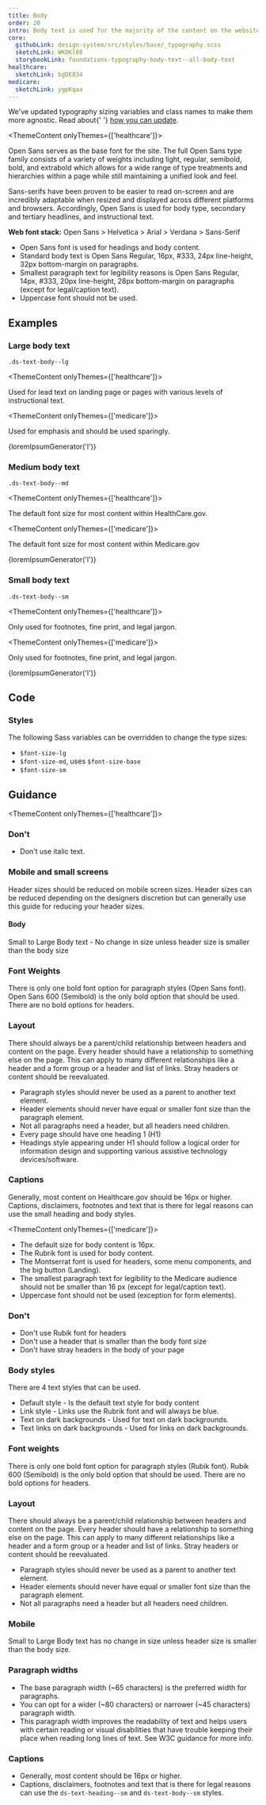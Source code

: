 ```yaml
---
title: Body
order: 20
intro: Body text is used for the majority of the content on the website or application.
core:
  githubLink: design-system/src/styles/base/_typography.scss
  sketchLink: WKOKl08
  storybookLink: foundations-typography-body-text--all-body-text
healthcare:
  sketchLink: bgDE834
medicare:
  sketchLink: ygpKqaa
---
```



<Alert heading="Typography sizing updates!">
  <p class="ds-c-alert__text">
    We've updated typography sizing variables and class names to make them more agnostic. Read about{' '}
    <a href="/migration-guides/agnostic-typography-classes">how you can update</a>.
  </p>
</Alert>

<ThemeContent onlyThemes={['healthcare']}>

Open Sans serves as the base font for the site. The full Open Sans type family consists of a variety of weights including light, regular, semibold, bold, and extrabold which allows for a wide range of type treatments and hierarchies within a page while still maintaining a unified look and feel. 

Sans-serifs have been proven to be easier to read on-screen and are incredibly adaptable when resized and displayed across different platforms and browsers. Accordingly, Open Sans is used for body type, secondary and tertiary headlines, and instructional text. 

**Web font stack:** Open Sans > Helvetica > Arial > Verdana > Sans-Serif 

- Open Sans font is used for headings and body content.
- Standard body text is Open Sans Regular, 16px, #333, 24px line-height, 32px bottom-margin on paragraphs.
- Smallest paragraph text for legibility reasons is Open Sans Regular, 14px, #333, 20px line-height, 28px bottom-margin on paragraphs (except for legal/caption text).
- Uppercase font should not be used.

</ThemeContent>

## Examples

### Large body text

`.ds-text-body--lg`

<ThemeContent onlyThemes={['healthcare']}>

Used for lead text on landing page or pages with various levels of instructional text.

</ThemeContent>

<ThemeContent onlyThemes={['medicare']}>

Used for emphasis and should be used sparingly.

</ThemeContent>

<EmbeddedExample>
  <p class="ds-text-body--lg">{loremIpsumGenerator('l')}</p>
</EmbeddedExample>

### Medium body text

 `.ds-text-body--md`

<ThemeContent onlyThemes={['healthcare']}>

The default font size for most content within HealthCare.gov.

</ThemeContent>

<ThemeContent onlyThemes={['medicare']}>

The default font size for most content within Medicare.gov

</ThemeContent>

<EmbeddedExample>
  <p class="ds-text-body--md">{loremIpsumGenerator('l')}</p>
</EmbeddedExample>

### Small body text

`.ds-text-body--sm` 

<ThemeContent onlyThemes={['healthcare']}>

Only used for footnotes, fine print, and legal jargon. 

</ThemeContent>

<ThemeContent onlyThemes={['medicare']}>

Only used for footnotes, fine print, and legal jargon.

</ThemeContent>

<EmbeddedExample>
  <p class="ds-text-body--sm">{loremIpsumGenerator('l')}</p>
</EmbeddedExample>

## Code 

### Styles

The following Sass variables can be overridden to change the type sizes:

- `$font-size-lg`
- `$font-size-md`, uses `$font-size-base`
- `$font-size-sm`

## Guidance

<ThemeContent onlyThemes={['healthcare']}>

### Don't 
  
- Don't use italic text.

### Mobile and small screens
Header sizes should be reduced on mobile screen sizes. Header sizes can be reduced depending on the designers discretion but can generally use this guide for reducing your header sizes.

#### Body
Small to Large Body text - No change in size unless header size is smaller than the body size

### Font Weights
There is only one bold font option for paragraph styles (Open Sans font). Open Sans 600 (Semibold) is the only bold option that should be used. There are no bold options for headers.


### Layout

There should always be a parent/child relationship between headers and content on the page. Every header should have a relationship to something else on the page. This can apply to many different relationships like a header and a form group or a header and list of links. Stray headers or content should be reevaluated.

- Paragraph styles should never be used as a parent to another text element.
- Header elements should never have equal or smaller font size than the paragraph element.
- Not all paragraphs need a header, but all headers need children.
- Every page should have one heading 1 (H1)
- Headings style appearing under H1 should follow a logical order for information design and supporting various assistive technology devices/software.

### Captions 

Generally, most content on Healthcare.gov should be 16px or higher. 
Captions, disclaimers, footnotes and text that is there for legal reasons can use the small heading and body styles.

</ThemeContent>

<ThemeContent onlyThemes={['medicare']}>

- The default size for body content is 16px.
- The Rubrik font is used for body content.
- The Montserrat font is used for headers, some menu components, and the big button (Landing).
- The smallest paragraph text for legibility to the Medicare audience should not be smaller than 16 px (except for legal/caption text).
- Uppercase font should not be used (exception for form elements).

### Don't
- Don't use Rubik font for headers
- Don't use a header that is smaller than the body font size 
- Don't have stray headers in the body of your page
  
  
### Body styles

There are 4 text styles that can be used.

- Default style - Is the default text style for body content
- Link style - Links use the Rubrik font and will always be blue. 
- Text on dark backgrounds - Used for text on dark backgrounds.
- Text links on dark backgrounds - Used for links on dark backgrounds.

### Font weights

There is only one bold font option for paragraph styles (Rubik font). Rubik 600 (Semibold) is the only bold option that should be used. There are no bold options for headers.

### Layout

There should always be a parent/child relationship between headers and content on the page. Every header should have a relationship to something else on the page. This can apply to many different relationships like a header and a form group or a header and list of links. Stray headers or content should be reevaluated.

- Paragraph styles should never be used as a parent to another text element.
- Header elements should never have equal or smaller font size than the paragraph element.
- Not all paragraphs need a header but all headers need children.

### Mobile

Small to Large Body text has no change in size unless header size is smaller than the body size.

### Paragraph widths

- The base paragraph width (~65 characters) is the preferred width for paragraphs.
- You can opt for a wider (~80 characters) or narrower (~45 characters) paragraph width. 
- This paragraph width improves the readability of text and helps users with certain reading or visual disabilities that have trouble keeping their place when reading long lines of text. See W3C guidance for more info.

### Captions

- Generally, most content should be 16px or higher. 
- Captions, disclaimers, footnotes and text that is there for legal reasons can use the <code>ds-text-heading--sm</code> and <code>ds-text-body--sm</code> styles.

</ThemeContent>
